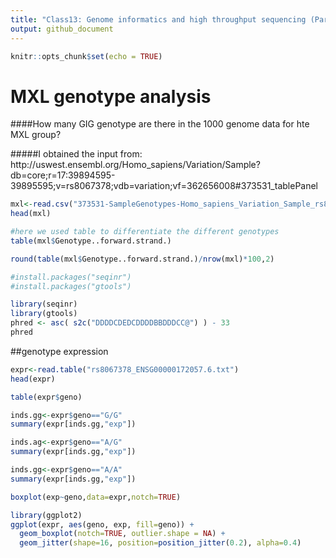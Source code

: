 ```yaml
---
title: "Class13: Genome informatics and high throughput sequencing (Part 1)"
output: github_document
---
```


```r
knitr::opts_chunk$set(echo = TRUE)
```



# MXL genotype analysis 

####How many GIG genotype are there in the 1000 genome data for hte MXL group?

#####I obtained the input from:
http://uswest.ensembl.org/Homo_sapiens/Variation/Sample?db=core;r=17:39894595-39895595;v=rs8067378;vdb=variation;vf=362656008#373531_tablePanel

```r
mxl<-read.csv("373531-SampleGenotypes-Homo_sapiens_Variation_Sample_rs8067378.csv")
head(mxl)
```

```r
#here we used table to differentiate the different genotypes 
table(mxl$Genotype..forward.strand.)
```

```r
round(table(mxl$Genotype..forward.strand.)/nrow(mxl)*100,2)
```


```r
#install.packages("seqinr")
#install.packages("gtools")

library(seqinr)
library(gtools)
phred <- asc( s2c("DDDDCDEDCDDDDBBDDDCC@") ) - 33 
phred


```

##genotype expression 
```r
expr<-read.table("rs8067378_ENSG00000172057.6.txt")
head(expr)

```


```r
table(expr$geno)
```


```r
inds.gg<-expr$geno=="G/G"
summary(expr[inds.gg,"exp"])

```

```r
inds.ag<-expr$geno=="A/G"
summary(expr[inds.gg,"exp"])
```


```r
inds.gg<-expr$geno=="A/A"
summary(expr[inds.gg,"exp"])
```

```r
boxplot(exp~geno,data=expr,notch=TRUE)
```

```r
library(ggplot2)
ggplot(expr, aes(geno, exp, fill=geno)) + 
  geom_boxplot(notch=TRUE, outlier.shape = NA) + 
  geom_jitter(shape=16, position=position_jitter(0.2), alpha=0.4)
```



